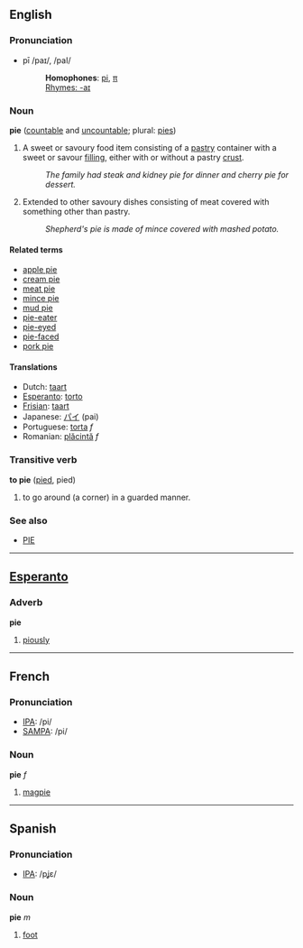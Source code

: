 ==English==
===Pronunciation===
*pī /paɪ/, /paI/
*:'''Homophones''': [[pi]], [[π]]
*:[[Rhymes:English:-aɪ|Rhymes: -aɪ]] 

=== Noun ===
'''pie''' ([[countable]] and [[uncountable]]; plural: [[pies]])

#A sweet or savoury food item consisting of a [[pastry]] container with a sweet or savour [[filling]], either with or without a pastry [[crust]].
#:''The family had steak and kidney pie for dinner and cherry pie for dessert.''
#Extended to other savoury dishes consisting of meat covered with something other than pastry.
#:''Shepherd's pie is made of mince covered with mashed potato.''

====Related terms====
*[[apple pie]]
*[[cream pie]]
*[[meat pie]]
*[[mince pie]]
*[[mud pie]]
*[[pie-eater]]
*[[pie-eyed]]
*[[pie-faced]]
*[[pork pie]]

==== Translations ====
*Dutch: [[taart]]
*[[Esperanto]]: [[torto]]
*[[Frisian]]: [[taart]]
*Japanese: [[パイ]] (pai)
*Portuguese: [[torta]] ''f''
*Romanian: [[plăcintă]] ''f''

=== Transitive verb ===
'''to pie''' ([[pied]], pied)

# to go around (a corner) in a guarded manner.

===See also===
*[[PIE]]

----

==[[Esperanto]]==
=== Adverb ===
'''pie'''

#[[piously]]

----

==French==

===Pronunciation===
*[[w:IPA|IPA]]: /pi/
*[[w:SAMPA|SAMPA]]: /pi/

=== Noun ===
'''pie''' ''f''

#[[magpie]]

----

==Spanish==
===Pronunciation===
*[[w:IPA|IPA]]: /pʝε/

=== Noun ===
'''pie''' ''m''

#[[foot]]
